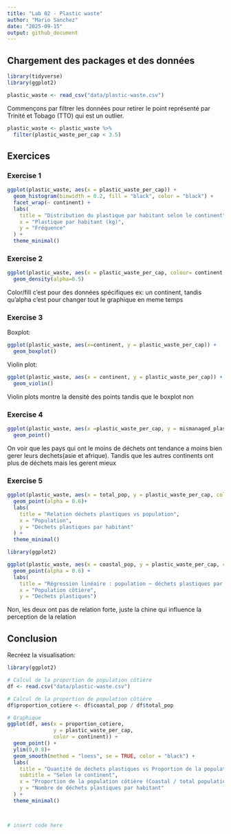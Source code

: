 ```yaml
---
title: "Lab 02 - Plastic waste"
author: "Mario Sanchez"
date: "2025-09-15"
output: github_document
---
```


## Chargement des packages et des données

```r
library(tidyverse)
library(ggplot2)
```

```r
plastic_waste <- read_csv("data/plastic-waste.csv")
```

Commençons par filtrer les données pour retirer le point représenté par Trinité et Tobago (TTO) qui est un outlier.

```r
plastic_waste <- plastic_waste %>%
  filter(plastic_waste_per_cap < 3.5)
```


## Exercices

### Exercise 1

```r
ggplot(plastic_waste, aes(x = plastic_waste_per_cap)) +
  geom_histogram(binwidth = 0.2, fill = "black", color = "black") +
  facet_wrap(~ continent) +
  labs(
    title = "Distribution du plastique par habitant selon le continent",
    x = "Plastique par habitant (kg)",
    y = "Fréquence"
  ) +
  theme_minimal()

```

### Exercise 2

```r
ggplot(plastic_waste, aes(x = plastic_waste_per_cap, colour= continent, fill=continent)) +
  geom_density(alpha=0.5)
```

  Color/fill c'est pour des données spécifiques ex: un continent, tandis qu'alpha c'est pour changer tout le graphique en meme temps


### Exercise 3

Boxplot:

```r
ggplot(plastic_waste, aes(x=continent, y = plastic_waste_per_cap)) +
  geom_boxplot()
```

Violin plot:

```r
ggplot(plastic_waste, aes(x = continent, y = plastic_waste_per_cap)) +
  geom_violin()
```

Violin plots montre la densité des points tandis que le boxplot non

### Exercise 4


```r
ggplot(plastic_waste, aes(x =plastic_waste_per_cap, y = mismanaged_plastic_waste_per_cap, colour=continent)) + 
  geom_point() 

```
On voir que les pays qui ont le moins de déchets ont tendance a moins bien gerer leurs dechets(asie et afrique). Tandis que les autres continents ont plus de déchets mais les gerent mieux

### Exercise 5


```r
ggplot(plastic_waste, aes(x = total_pop, y = plastic_waste_per_cap, colour=continent)) +
  geom_point(alpha = 0.6)+
  labs(
    title = "Relation déchets plastiques vs population",
    x = "Population",
    y = "Déchets plastiques par habitant"
  ) +
  theme_minimal()


```

```r
library(ggplot2)

ggplot(plastic_waste, aes(x = coastal_pop, y = plastic_waste_per_cap, colour=continent)) +
  geom_point(alpha = 0.6) +
  labs(
    title = "Régression linéaire : population ~ déchets plastiques par habitant",
    x = "Population côtière",
    y = "Dechets plastiques")

```

Non, les deux ont pas de relation forte, juste la chine qui influence la perception de la relation


## Conclusion

Recréez la visualisation:

```r
library(ggplot2)

# Calcul de la proportion de population côtière
df <- read.csv("data/plastic-waste.csv")

# Calcul de la proportion de population côtière
df$proportion_cotiere <- df$coastal_pop / df$total_pop

# Graphique
ggplot(df, aes(x = proportion_cotiere,
               y = plastic_waste_per_cap,
               color = continent)) +
  geom_point() +
  ylim(0,0.8)+
  geom_smooth(method = "loess", se = TRUE, color = "black") +
  labs(
    title = "Quantité de déchets plastiques vs Proportion de la population côtière",
    subtitle = "Selon le continent",
    x = "Proportion de la population côtière (Coastal / total population)",
    y = "Nombre de déchets plastiques par habitant"
  ) +
  theme_minimal()



# insert code here
```
